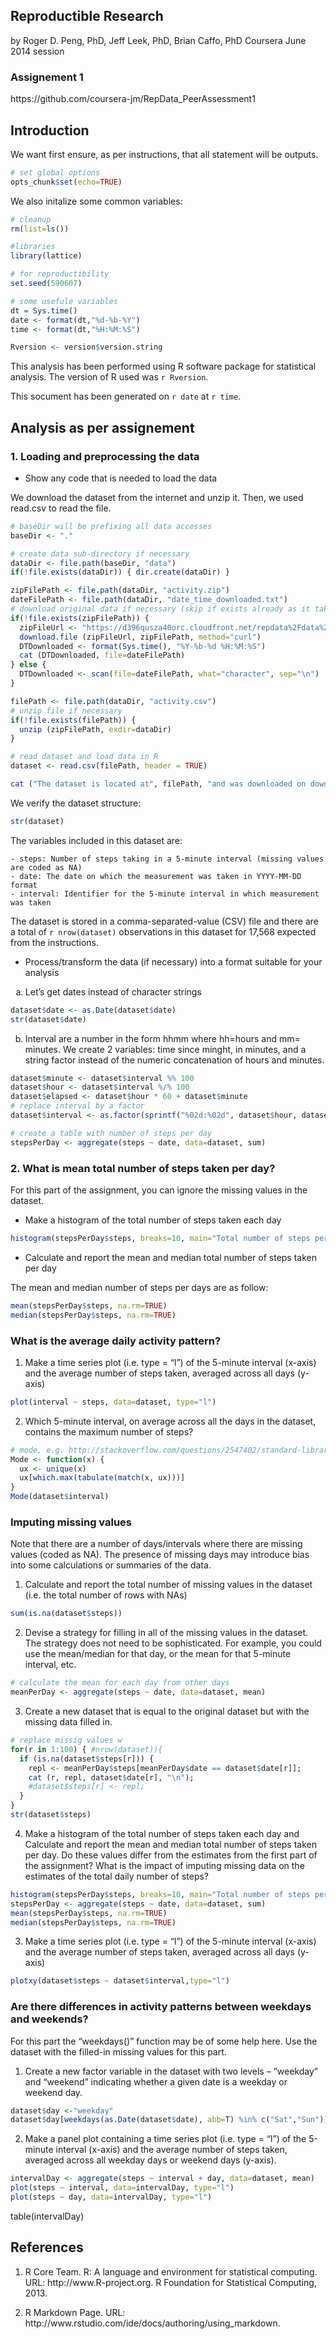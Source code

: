 ## Reproductible Research
by Roger D. Peng, PhD, Jeff Leek, PhD, Brian Caffo, PhD
Coursera June 2014 session 

### Assignement 1
https://github.com/coursera-jm/RepData_PeerAssessment1

## Introduction

We want first ensure, as per instructions, that all statement will be outputs. 
```r
# set global options
opts_chunk$set(echo=TRUE)
```

We also initalize some common variables:
```r
# cleanup
rm(list=ls())

#libraries
library(lattice)

# for reproductibility
set.seed(590607)

# some usefule variables
dt = Sys.time()
date <- format(dt,"%d-%b-%Y")
time <- format(dt,"%H:%M:%S")

Rversion <- version$version.string
```

This analysis has been performed using R software package for statistical analysis.
The version of R used was `r Rversion`.

This socument has been generated on `r date` at `r time`.

## Analysis as per assignement

### 1. Loading and preprocessing the data

  - Show any code that is needed to load the data

We download the dataset from the internet and unzip it. Then, we used read.csv to read the file.

```r

# baseDir will be prefixing all data accesses
baseDir <- "."

# create data sub-directory if necessary
dataDir <- file.path(baseDir, "data")
if(!file.exists(dataDir)) { dir.create(dataDir) }

zipFilePath <- file.path(dataDir, "activity.zip")
dateFilePath <- file.path(dataDir, "date_time_downloaded.txt")
# download original data if necessary (skip if exists already as it takes time and bandwith)
if(!file.exists(zipFilePath)) { 
  zipFileUrl <- "https://d396qusza40orc.cloudfront.net/repdata%2Fdata%2Factivity.zip"
  download.file (zipFileUrl, zipFilePath, method="curl")
  DTDownloaded <- format(Sys.time(), "%Y-%b-%d %H:%M:%S")
  cat (DTDownloaded, file=dateFilePath)
} else {
  DTDownloaded <- scan(file=dateFilePath, what="character", sep="\n")
}

filePath <- file.path(dataDir, "activity.csv")
# unzip file if necessary
if(!file.exists(filePath)) { 
  unzip (zipFilePath, exdir=dataDir)
}

# read dataset and load data in R
dataset <- read.csv(filePath, header = TRUE) 

cat ("The dataset is located at", filePath, "and was downloaded on downloaded on", DTDownloaded)
```

We verify the dataset structure:
```r
str(dataset)
```

The variables included in this dataset are:

    - steps: Number of steps taking in a 5-minute interval (missing values are coded as NA)
    - date: The date on which the measurement was taken in YYYY-MM-DD format
    - interval: Identifier for the 5-minute interval in which measurement was taken

The dataset is stored in a comma-separated-value (CSV) file and there are a total of ```r nrow(dataset)``` observations in this dataset for 17,568 expected from the instructions.

- Process/transform the data (if necessary) into a format suitable for your analysis

a. Let's get dates instead of character strings
```r
dataset$date <- as.Date(dataset$date)
str(dataset$date)
```

b. Interval are a number in the form hhmm where hh=hours and mm= minutes. We create 2 variables: time since minght, in minutes, and a string factor instead of the numeric concatenation of hours and minutes.
```r
dataset$minute <- dataset$interval %% 100
dataset$hour <- dataset$interval %/% 100
dataset$elapsed <- dataset$hour * 60 + dataset$minute
# replace interval by a factor
dataset$interval <- as.factor(sprintf("%02d:%02d", dataset$hour, dataset$minute))
```

```r
# create a table with number of steps per day
stepsPerDay <- aggregate(steps ~ date, data=dataset, sum)
```

### 2. What is mean total number of steps taken per day?

For this part of the assignment, you can ignore the missing values in the dataset.

  - Make a histogram of the total number of steps taken each day
```r
histogram(stepsPerDay$steps, breaks=10, main="Total number of steps per day", xlab="Steps per day")
```

  - Calculate and report the mean and median total number of steps taken per day

The mean and median number of steps per days are as follow:
```r
mean(stepsPerDay$steps, na.rm=TRUE)
median(stepsPerDay$steps, na.rm=TRUE)
```

### What is the average daily activity pattern?

1. Make a time series plot (i.e. type = "l") of the 5-minute interval (x-axis) and the average number of steps taken, averaged across all days (y-axis)
```r
plot(interval ~ steps, data=dataset, type="l")
```


2. Which 5-minute interval, on average across all the days in the dataset, contains the maximum number of steps?
```r
# mode, e.g. http://stackoverflow.com/questions/2547402/standard-library-function-in-r-for-finding-the-mode
Mode <- function(x) {
  ux <- unique(x)
  ux[which.max(tabulate(match(x, ux)))]
}
Mode(dataset$interval)
```

### Imputing missing values

Note that there are a number of days/intervals where there are missing values (coded as NA). The presence of missing days may introduce bias into some calculations or summaries of the data.

1. Calculate and report the total number of missing values in the dataset (i.e. the total number of rows with NAs)
```r
sum(is.na(dataset$steps))
```

2. Devise a strategy for filling in all of the missing values in the dataset. The strategy does not need to be sophisticated. For example, you could use the mean/median for that day, or the mean for that 5-minute interval, etc.
```r
# calculate the mean for each day from other days
meanPerDay <- aggregate(steps ~ date, data=dataset, mean)
```

3. Create a new dataset that is equal to the original dataset but with the missing data filled in.
```r
# replace missig values w
for(r in 1:100) { #nrow(dataset)){
  if (is.na(dataset$steps[r])) {
    repl <- meanPerDay$steps[meanPerDay$date == dataset$date[r]];
    cat (r, repl, dataset$date[r], "\n");
    #dataset$steps[r] <- repl;
  }
}
str(dataset$steps)
```

4. Make a histogram of the total number of steps taken each day and Calculate and report the mean and median total number of steps taken per day. Do these values differ from the estimates from the first part of the assignment? What is the impact of imputing missing data on the estimates of the total daily number of steps?
```r
histogram(stepsPerDay$steps, breaks=10, main="Total number of steps per day", xlab="Steps per day")
stepsPerDay <- aggregate(steps ~ date, data=dataset, sum)
mean(stepsPerDay$steps, na.rm=TRUE)
median(stepsPerDay$steps, na.rm=TRUE)
```

3. Make a time series plot (i.e. type = "l") of the 5-minute interval (x-axis) and the average number of steps taken, averaged across all days (y-axis)
```r
plotxy(dataset$steps ~ dataset$interval,type="l")
```

### Are there differences in activity patterns between weekdays and weekends?

For this part the "weekdays()" function may be of some help here. Use the dataset with the filled-in missing values for this part.

1. Create a new factor variable in the dataset with two levels -- "weekday" and "weekend" indicating whether a given date is a weekday or weekend day.
```r
dataset$day <-"weekday"
dataset$day[weekdays(as.Date(dataset$date), abb=T) %in% c("Sat","Sun")] <- "weekend"
```


2. Make a panel plot containing a time series plot (i.e. type = "l") of the 5-minute interval (x-axis) and the average number of steps taken, averaged across all weekday days or weekend days (y-axis).
```r
intervalDay <- aggregate(steps ~ interval + day, data=dataset, mean)
plot(steps ~ interval, data=intervalDay, type="l")
plot(steps ~ day, data=intervalDay, type="l")
```
table(intervalDay)

## References

1. R Core Team. R: A language and environment for statistical computing. URL: http://www.R-project.org. R Foundation for Statistical Computing, 2013.

2. R Markdown Page. URL: http://www.rstudio.com/ide/docs/authoring/using_markdown. 


